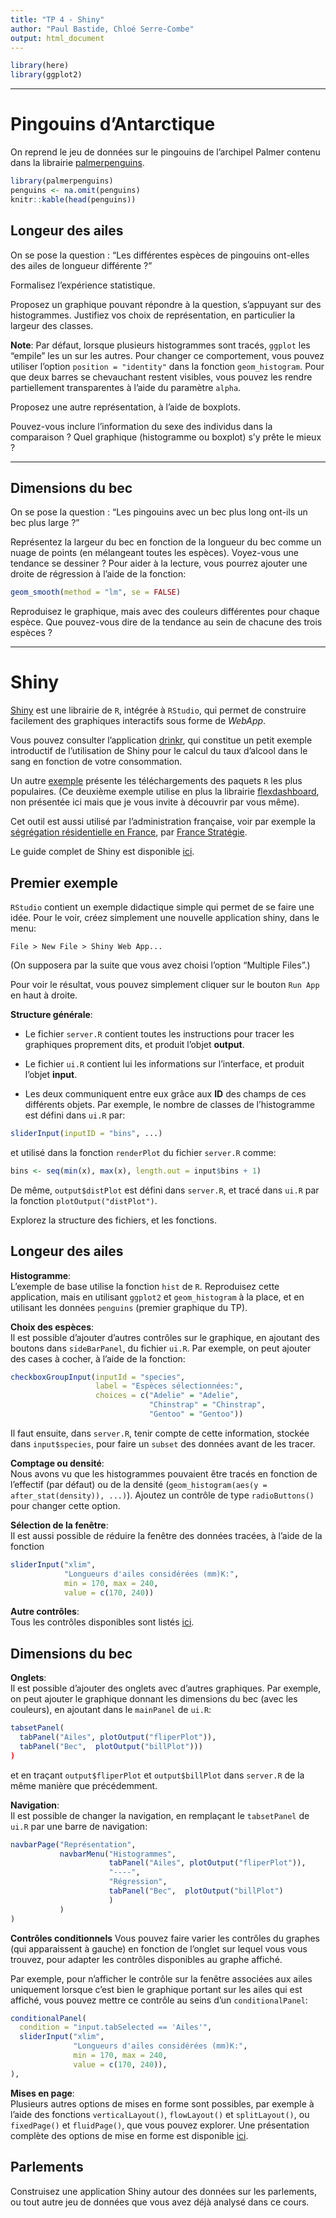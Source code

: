 ```yaml
---
title: "TP 4 - Shiny"
author: "Paul Bastide, Chloé Serre-Combe"
output: html_document
---
```


```r
library(here)
library(ggplot2)
```

-----

# Pingouins d'Antarctique

On reprend le jeu de données sur le pingouins de l'archipel Palmer
contenu dans la librairie [palmerpenguins](https://allisonhorst.github.io/palmerpenguins/index.html).

```r
library(palmerpenguins)
penguins <- na.omit(penguins)
knitr::kable(head(penguins))
```

## Longeur des ailes

On se pose la question : 
"Les différentes espèces de pingouins ont-elles des ailes de longueur différente ?"

Formalisez l'expérience statistique.

Proposez un graphique pouvant répondre à la question, s'appuyant sur
des histogrammes.
Justifiez vos choix de représentation, en particulier la largeur des classes.

**Note**: Par défaut, lorsque plusieurs histogrammes sont tracés, `ggplot` les
"empile" les un sur les autres. Pour changer ce comportement, vous pouvez utiliser
l'option `position = "identity"` dans la fonction `geom_histogram`.
Pour que deux barres se chevauchant restent visibles, vous pouvez les rendre partiellement
transparentes à l'aide du paramètre `alpha`.

Proposez une autre représentation, à l'aide de boxplots.

Pouvez-vous inclure l'information du sexe des individus dans la comparaison ?
Quel graphique (histogramme ou boxplot) s'y prête le mieux ?

-----

## Dimensions du bec

On se pose la question : 
"Les pingouins avec un bec plus long ont-ils un bec plus large ?"

Représentez la largeur du bec en fonction de la longueur du bec comme un nuage de
points (en mélangeant toutes les espèces).
Voyez-vous une tendance se dessiner ?
Pour aider à la lecture, vous pourrez ajouter une droite de régression à l'aide
de la fonction:
```r
geom_smooth(method = "lm", se = FALSE)
```

Reproduisez le graphique, mais avec des couleurs différentes pour chaque espèce.
Que pouvez-vous dire de la tendance au sein de chacune des trois espèces ?

-----

# Shiny

[Shiny](https://shiny.rstudio.com/) est une librairie de `R`, intégrée à `RStudio`,
qui permet de construire facilement des graphiques interactifs sous forme de 
*WebApp*.

Vous pouvez consulter l'application [drinkr](https://gallery.shinyapps.io/drinkr/),
qui constitue un petit exemple introductif de l'utilisation de Shiny pour
le calcul du taux d'alcool dans le sang en fonction de votre consommation.

Un autre [exemple](https://jjallaire.shinyapps.io/shiny-crandash/) 
présente les téléchargements des paquets `R` les plus populaires.
(Ce deuxième exemple utilise en plus la librairie 
[flexdashboard](https://pkgs.rstudio.com/flexdashboard/articles/shiny.html),
non présentée ici mais que je vous invite à découvrir par vous même).

Cet outil est aussi utilisé par l'administration française, voir par
exemple la [ségrégation résidentielle en France](https://francestrategie.shinyapps.io/app_seg/),
par [France Stratégie](https://www.strategie.gouv.fr/).

Le guide complet de Shiny est disponible [ici](https://shiny.rstudio.com/tutorial/).

## Premier exemple

`RStudio` contient un exemple didactique simple qui permet de se faire une idée.
Pour le voir, créez simplement une nouvelle application shiny, dans le menu:
```
File > New File > Shiny Web App...
```
(On supposera par la suite que vous avez choisi l'option "Multiple Files".)

Pour voir le résultat, vous pouvez simplement cliquer sur le bouton
`Run App` en haut à droite.

**Structure générale**:

- Le fichier `server.R` contient toutes les instructions pour tracer les graphiques
proprement dits, et produit l'objet **output**.

- Le fichier `ui.R` contient lui les informations sur l'interface, et produit
l'objet **input**.

- Les deux communiquent entre eux grâce aux **ID** des champs de ces différents objets.
Par exemple, le nombre de classes de l'histogramme est défini dans `ui.R`
par:
```r
sliderInput(inputID = "bins", ...)
```
et utilisé dans la fonction `renderPlot` du fichier `server.R` comme:
```r
bins <- seq(min(x), max(x), length.out = input$bins + 1)
```
De même, `output$distPlot` est défini dans `server.R`, et tracé dans `ui.R`
par la fonction `plotOutput("distPlot")`.

Explorez la structure des fichiers, et les fonctions.

## Longeur des ailes

**Histogramme**:  
L'exemple de base utilise la fonction `hist` de `R`.
Reproduisez cette application, mais en utilisant `ggplot2` et `geom_histogram`
à la place, et en utilisant les données `penguins` 
(premier graphique du TP).

**Choix des espèces**:  
Il est possible d'ajouter d'autres contrôles sur le graphique,
en ajoutant des boutons dans `sideBarPanel`, du fichier `ui.R`.
Par exemple, on peut ajouter des cases à cocher, à l'aide de la fonction:
```r
checkboxGroupInput(inputId = "species",
                   label = "Espèces sélectionnées:",
                   choices = c("Adelie" = "Adelie",
                               "Chinstrap" = "Chinstrap",
                               "Gentoo" = "Gentoo"))
```
Il faut ensuite, dans `server.R`, tenir compte de cette information,
stockée dans `input$species`, pour faire un `subset` des données avant de les tracer.

**Comptage ou densité**:  
Nous avons vu que les histogrammes pouvaient être tracés en fonction de l'effectif
(par défaut) ou de la densité (`geom_histogram(aes(y = after_stat(density)), ...)`).
Ajoutez un contrôle de type `radioButtons()` pour changer cette option.

**Sélection de la fenêtre**:  
Il est aussi possible de réduire la fenêtre des données tracées,
à l'aide de la fonction
```r
sliderInput("xlim",
            "Longueurs d'ailes considérées (mm)K:",
            min = 170, max = 240,
            value = c(170, 240))
```

**Autre contrôles**:  
Tous les contrôles disponibles sont listés 
[ici](https://shiny.rstudio.com/tutorial/written-tutorial/lesson3/).

## Dimensions du bec

**Onglets**:  
Il est possible d'ajouter des onglets avec d'autres graphiques.
Par exemple, on peut ajouter le graphique donnant les dimensions du bec
(avec les couleurs),
en ajoutant dans le `mainPanel` de `ui.R`:
```r
tabsetPanel(
  tabPanel("Ailes", plotOutput("fliperPlot")),
  tabPanel("Bec",  plotOutput("billPlot")))
)
```
et en traçant `output$fliperPlot` et `output$billPlot` dans `server.R`
de la même manière que précédemment.

**Navigation**:  
Il est possible de changer la navigation, en remplaçant le `tabsetPanel` de `ui.R`
par une barre de navigation:
```r
navbarPage("Représentation",
           navbarMenu("Histogrammes",
                      tabPanel("Ailes", plotOutput("fliperPlot")),
                      "----",
                      "Régression",
                      tabPanel("Bec",  plotOutput("billPlot")
                      )
           )
)
```

**Contrôles conditionnels**
Vous pouvez faire varier les contrôles du graphes (qui apparaissent à gauche)
en fonction de l'onglet sur lequel vous vous trouvez, pour adapter les
contrôles disponibles au graphe affiché.

Par exemple, pour n'afficher le contrôle sur la fenêtre associées aux ailes
uniquement lorsque c'est bien le graphique portant sur les ailes qui est affiché,
vous pouvez mettre ce contrôle au seins d'un `conditionalPanel`:
```r
conditionalPanel(
  condition = "input.tabSelected == 'Ailes'",
  sliderInput("xlim",
              "Longueurs d'ailes considérées (mm)K:",
              min = 170, max = 240,
              value = c(170, 240)),
),
```



**Mises en page**:  
Plusieurs autres options de mises en forme sont possibles, 
par exemple à l'aide des fonctions 
`verticalLayout()`, `flowLayout()` et `splitLayout()`, ou `fixedPage()` et `fluidPage()`,
que vous pouvez explorer.
Une présentation complète des options de mise en forme est disponible
[ici](https://shiny.rstudio.com/tutorial/written-tutorial/lesson2/).

## Parlements

Construisez une application Shiny autour des données sur les parlements,
ou tout autre jeu de données que vous avez déjà analysé dans ce cours.

